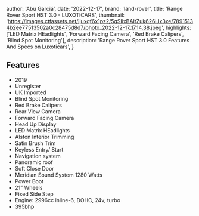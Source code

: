 
  author: 'Abu Garciá',
  date: '2022-12-17',
  brand: 'land-rover',
  title: 'Range Rover Sport HST 3.0 - LUXOTICARS',
  thumbnail: 'https://images.ctfassets.net/ijuxqf6x1pz2/5qSIixBAItZuk626lJx3xe/78915134b2ee77513502a0c28475d8d7/photo_2022-12-17_17.14.38.jpeg',
  highlights: ['LED Matrix HEadlights', 'Forward Facing Camera', 'Red Brake Calipers', 'Blind Spot Monitoring'],
  description:
    'Range Rover Sport HST 3.0 Features And Specs on Luxoticars',
}


## Features
- 2019 
- Unregister
- UK Imported
- Blind Spot Monitoring
- Red Brake Calipers
- Rear View Camera
- Forward Facing Camera
- Head Up Display 
- LED Matrix HEadlights 
- Alston Interior Trimming 
- Satin Brush Trim
- Keyless Entry/ Start 
- Navigation system 
- Panoramic roof
- Soft Close Door
- Meridian Sound System 1280 Watts
- Power Boot 
- 21” Wheels
- Fixed Side Step 
- Engine: 2996cc inline-6, DOHC, 24v, turbo
- 395bhp
